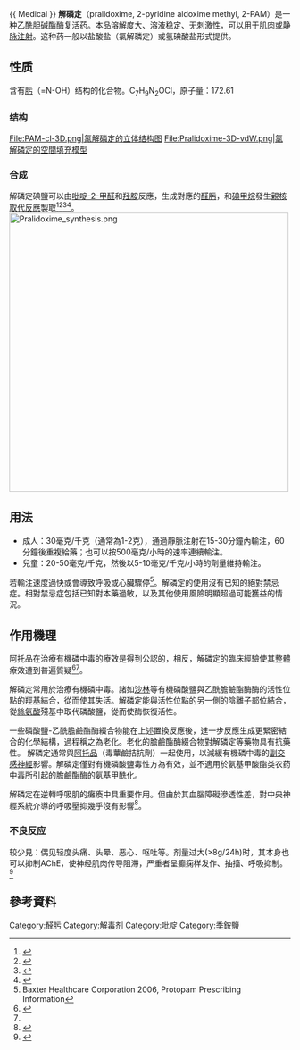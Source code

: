 {{ Medical }}
{{expand English}}
{{Drugbox
| Watchedfields = changed
| verifiedrevid = 464212974
| IUPAC_name = 2-[(hydroxyimino)methyl]-1-methylpyridin-1-ium
| image = Pralidoxime-2D-skeletal.png
| width = 200
| image2 = Pralidoxime-3D-vdW.png
<!--Clinical data-->
| tradename =  
| Drugs.com = {{drugs.com|CONS|pralidoxime}}
| pregnancy_AU = <!-- A / B1 / B2 / B3 / C / D / X -->
| pregnancy_US = <!-- A / B / C / D / X -->
| pregnancy_category = C
| legal_AU = <!-- Unscheduled / S2 / S4 / S8 -->
| legal_UK = <!-- GSL / P / POM / CD -->
| legal_US = <!-- OTC / Rx-only -->
| legal_status = Rx-only
<!--Identifiers-->
| IUPHAR_ligand = 4652
| CAS_number_Ref = {{cascite|correct|??}}
| CAS_number = 6735-59-7
| ATC_prefix = V03
| ATC_suffix = AB04
| PubChem = 6789253
| DrugBank_Ref = {{drugbankcite|correct|drugbank}}
| DrugBank = DB00733
| ChemSpiderID_Ref = {{chemspidercite|correct|chemspider}}
| ChemSpiderID = 5193737
| UNII_Ref = {{fdacite|correct|FDA}}
| UNII = P7MU9UTP52
| KEGG_Ref = {{keggcite|correct|kegg}}
| KEGG = C07400
| ChEBI_Ref = {{ebicite|correct|EBI}}
| ChEBI = 8354
| ChEMBL_Ref = {{ebicite|correct|EBI}}
| ChEMBL = 1420
<!--Chemical data-->
| C=7 | H=9 | N=2 | O=1| charge = + 
| molecular_weight = 137.159 g/mol
| smiles = O=[NH+]C=C1\C=C/C=C\N1C
| StdInChI_Ref = {{stdinchicite|correct|chemspider}}
| StdInChI = 1S/C7H8N2O/c1-9-5-3-2-4-7(9)6-8-10/h2-6H,1H3/p+1
| StdInChIKey_Ref = {{stdinchicite|correct|chemspider}}
| StdInChIKey = JBKPUQTUERUYQE-UHFFFAOYSA-O
| synonyms = <small>1-methylpyridine-6-carbaldehyde oxime</small>
}}
'''解磷定'''（pralidoxime, 2-pyridine aldoxime methyl, 2-PAM）是一种[[乙酰胆碱酯酶|乙酰胆碱酯酶]]复活药。本品[[溶解度|溶解度]]大、[[溶液|溶液]]稳定、无刺激性，可以用于[[肌内注射|肌肉]]或[[静脉注射|静脉注射]]。这种药一般以盐酸盐（氯解磷定）或氢碘酸盐形式提供。

== 性质 ==
含有[[肟|肟]]（=N-OH）结构的化合物。C<sub>7</sub>H<sub>9</sub>N<sub>2</sub>OCl，原子量：172.61

=== 结构 ===
<gallery>
File:PAM-cl-3D.png|氯解磷定的立体结构图
File:Pralidoxime-3D-vdW.png|氯解磷定的空間填充模型
</gallery>

===合成===
解磷定碘鹽可以由[[吡啶-2-甲醛|吡啶-2-甲醛]]和[[羟胺|羟胺]]反應，生成對應的[[醛肟|醛肟]]，和[[碘甲烷|碘甲烷]]發生[[親核取代反應|親核取代反應]]製取<ref>{{cite patent | inventor = Nachmansonn E, Ginsburg S | country = US | number = 2816113 | pubdate = 1957}}</ref><ref>{{cite patent | inventor = Black LP | country = US | number = 3123613 | pubdate = 1964}}</ref><ref>{{cite patent | inventor = Easterday DE, Kondritzer AA | country = US | number = 3140289 | pubdate = 1964}}</ref><ref>{{cite patent | inventor = McDowell WB | country = US | number = 3155674 | pubdate = 1964}}</ref>。
[[File:Pralidoxime_synthesis.png|500px]]

==用法==
* 成人：30毫克/千克（通常為1-2克），通過靜脈注射在15-30分鐘內輸注，60分鐘後重複給藥；也可以按500毫克/小時的速率連續輸注。
* 兒童：20-50毫克/千克，然後以5-10毫克/千克/小時的劑量維持輸注。

若輸注速度過快或會導致呼吸或心臟驟停<ref>Baxter Healthcare Corporation 2006, Protopam Prescribing Information</ref>。解磷定的使用沒有已知的絕對禁忌症。相對禁忌症包括已知對本藥過敏，以及其他使用風險明顯超過可能獲益的情況。

==作用機理==
阿托品在治療有機磷中毒的療效是得到公認的，相反，解磷定的臨床經驗使其整體療效遭到普遍質疑<ref name="pmid16424734">{{cite journal | authors = John V Peter, John L Moran, Petra Graham | title = Oxime therapy and outcomes in human organophosphate poisoning: an evaluation using meta-analytic techniques | journal = Critical Care Medicine | doi= 10.1097/01.ccm.0000198325.46538}}</ref><ref name="pmid24625936" />。

解磷定常用於治療有機磷中毒。諸如[[沙林|沙林]]等有機磷酸鹽與乙酰膽鹼酯酶酶的活性位點的羥基結合，從而使其失活。解磷定能與活性位點的另一側的陰離子部位結合，從[[絲氨酸|絲氨酸]]殘基中取代磷酸鹽，從而使酶恢復活性。

一些磷酸鹽-乙酰膽鹼酯酶綴合物能在上述置換反應後，進一步反應生成更緊密結合的化學結構，過程稱之為老化。老化的膽鹼酯酶綴合物對解磷定等藥物具有抗藥性。 解磷定通常與[[阿托品|阿托品]]（毒蕈鹼拮抗劑）一起使用，以減緩有機磷中毒的[[副交感神經|副交感神經]]影響。解磷定僅對有機磷酸鹽毒性方為有效，並不適用於氨基甲酸酯类农药中毒所引起的膽鹼酯酶的氨基甲酰化。

解磷定在逆轉呼吸肌的癱瘓中具重要作用。但由於其血腦障礙滲透性差，對中央神經系統介導的呼吸壓抑幾乎沒有影響<ref name="pmid24625936">{{cite journal | vauthors = Banerjee I, Tripathi SK, Roy AS | title = Efficacy of pralidoxime in organophosphorus poisoning: revisiting the controversy in Indian setting | journal = Journal of Postgraduate Medicine | volume = 60 | issue = 1 | pages = 27–30 | date = 2014 | pmid = 24625936 | doi = 10.4103/0022-3859.128803 | doi-access = free }}</ref>。

=== 不良反应 ===
较少見：偶见轻度头痛、头晕、恶心、呕吐等。剂量过大(>8g/24h)时，其本身也可以抑制AChE，使神经肌肉传导阻滞，严重者呈癫痫样发作、抽搐、呼吸抑制。<ref>{{Cite book|title=药理学|last=杨宝峰 陈建国|publisher=人民卫生出版社|year=2018|isbn=978-7-117-26604-8|pages=63}}</ref>

== 參考資料 ==
{{reflist}}

[[Category:醛肟|Category:醛肟]]
[[Category:解毒剂|Category:解毒剂]]
[[Category:吡啶|Category:吡啶]]
[[Category:季銨鹽|Category:季銨鹽]]